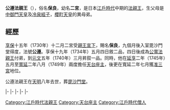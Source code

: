 {{unreferenced|time=2019-02-25T11:16:40+00:00}}
{{東亞男性歷史人物
|名稱 =公遵法親王
|身份 =日本[[法親王|法親王]]
|國家 =[[日本|大和王朝]]
|時代 =[[江戶時代|江戶時代]]中期
|姓 =（無）
|名 =保良
|別名 =二宮
|法號 =公遵
|院號 =隨宜樂院
|封爵 =[[法親王|法親王]]
|出生日期 =[[享保|享保]]七年正月初三（{{Birth date|1722|2|18}}）
|逝世日期 =[[天明_(日本)|天明]]八年三月二十五（{{Death date and age|1788|4|30|1722|2|18}}）
|父親 =[[中御門天皇|中御門天皇]]
|母親 =[[清水谷石子|清水谷石子]]
|同胞姊妹 =[[理秀女王|理秀女王]]<br>[[尊乘女王|尊乘女王]]<br>[[周宮|周宮]]
|異母兄弟 =[[櫻町天皇|櫻町天皇]]<br>[[忠與法親王|忠與法親王]]<br>[[信宮|信宮]]<br>[[遵仁法親王|遵仁法親王]]<br>[[慈仁法親王|慈仁法親王]]
|異母姊妹 =[[五宮|五宮]]<br>[[三宮_(中御門天皇女)|三宮]]<br>[[成子內親王|成子內親王]]<br>[[永皎女王|永皎女王]]<br>[[聖珊女王|聖珊女王]]
}}
{{Japanese|japanese=公遵法親王|kana=こうかんほうしんのう|romaji=Kōkan Hō shin nō}}
'''公遵法親王'''（{{bd|1722年|2月18日|1788年|4月30日}}），俗名'''保良'''，幼名'''二宮'''，是日本[[江戶時代|江戶時代]]中期的[[法親王|法親王]]，生父母是[[中御門天皇|中御門天皇]]及[[冷泉經子|冷泉經子]]，[[櫻町天皇|櫻町天皇]]的異母弟。

== 經歷 ==
[[享保|享保]]十五年（1730年）十二月二宮受[[親王宣下|親王宣下]]，賜名'''保良'''，九個月後入室毘沙門堂得度，法號'''公遵'''。享保十九年（1734年）五月四日敘二品，四日後成為[[公寬法親王|公寬法親王]]付弟，到[[元文_(日本)|元文]]五年（1740年）三月昇叙一品。同時，他在[[延享|延享]]二年（1745年）五月至[[寬延|寬延]]二年八月（1749年）兩度擔任[[天台座主|天台座主]]，後更在寬延二年七月獲[[准三宮|准三宮]]地位。

公遵法親王在[[天明_(日本)|天明]]八年去世，葬[[毘沙門堂|毘沙門堂]]。

{{start box|width=auto}}
{{s-rel}}
|-
{{s-before|rows=3|[[公寬法親王|公寬法親王]]}}
{{s-title|[[毘沙門堂|毘沙門堂]]門跡|第33世}}
{{s-after|rows=3|[[公啟法親王|公啟法親王]]}}
|-
{{s-title|[[輪王寺|輪王寺]]門跡|第59世}}
|-
{{s-title|[[寬永寺|寬永寺]]門跡|第7世}}
|-
{{s-before|[[堯恭法親王|堯恭法親王]]}}
{{s-title|rows=2|[[天台座主|天台座主]]|第203世<br>1745年6月25日－1745年10月11日<br>第206世<br>1749年5月19日－1749年9月21日}}
{{s-after|[[尊祐法親王|尊祐法親王]]}}
|-
{{s-before|堯恭法親王}}
{{s-after|堯恭法親王}}
{{end box}}


[[Category:江戶時代法親王|Category:江戶時代法親王]]

[[Category:天台座主|Category:天台座主]]
[[Category:江戶時代僧人|Category:江戶時代僧人]]